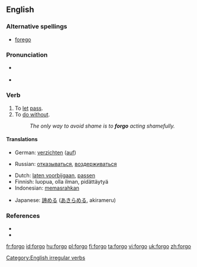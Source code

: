 ==English==

===Alternative spellings===
* [[forego]]

===Pronunciation===
* {{a|UK}} {{IPA|/fɔː'gəʊ/}}
* {{a|US}} {{IPA|/ˈfɔɻ.goʊ/|/fɔɻˈgoʊ/}}

===Verb===
{{en-verb|forgoes|forgoing|forwent|forgone}}

# To [[let]] [[pass]].
# To [[do without]].
#: ''The only way to avoid shame is to '''forgo''' acting shamefully.''

====Translations====
{{trans-top|to let pass}}
{{trans-mid}}
{{trans-bottom}}

{{trans-top|To do without}}
* German: [[verzichten]] ([[auf]])
{{trans-mid}}
* Russian: [[отказываться]], [[воздерживаться]]
{{trans-bottom}}

{{checktrans-top}}
* Dutch: [[laten voorbijgaan]], [[passen]]
* Finnish: luopua, olla ilman, pidättäytyä
* Indonesian: [[pasrah|memasrahkan]]
{{trans-mid}}
* Japanese: [[諦める]] ([[あきらめる]], akirameru)
{{trans-bottom}}

===References===
* {{R:Century 1911}}
* {{R:Webster 1913}}

[[Category:English irregular verbs]]

[[fr:forgo]]
[[id:forgo]]
[[hu:forgo]]
[[pl:forgo]]
[[fi:forgo]]
[[ta:forgo]]
[[vi:forgo]]
[[uk:forgo]]
[[zh:forgo]]